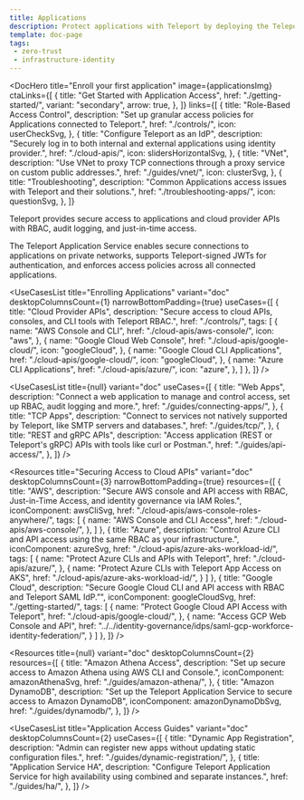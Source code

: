 ```yaml
---
title: Applications
description: Protect applications with Teleport by deploying the Teleport Application Service.
template: doc-page
tags:
 - zero-trust
 - infrastructure-identity
---
```




<DocHero
  title="Enroll your first application"
  image={applicationsImg}
  ctaLinks={[
    {
      title: "Get Started with Application Access",
      href: "./getting-started/",
      variant: "secondary",
      arrow: true,
    },
  ]}
  links={[
    {
      title: "Role-Based Access Control",
      description: "Set up granular access policies for Applications connected to Teleport.",
      href: "./controls/",
      icon: userCheckSvg,
    }, 
    {
      title: "Configure Teleport as an IdP",
      description: "Securely log in to both internal and external applications using identity provider.",
      href: "./cloud-apis/",
      icon: slidersHorizontalSvg,
    },
    {
      title: "VNet",
      description: "Use VNet to proxy TCP connections through a proxy service on custom public addresses.",
      href: "./guides/vnet/",
      icon: clusterSvg,
    }, 
    {
      title: "Troubleshooting",
      description: "Common Applications access issues with Teleport and their solutions.",
      href: "./troubleshooting-apps/",
      icon: questionSvg,
    },
  ]}
>
Teleport provides secure access to applications and cloud provider APIs with RBAC, audit logging, and just-in-time access.

The Teleport Application Service enables secure connections to applications on private networks, supports Teleport-signed JWTs for authentication, and enforces access policies across all connected applications.
</DocHero>

<UseCasesList
  title="Enrolling Applications"
  variant="doc"
  desktopColumnsCount={1}
  narrowBottomPadding={true}
  useCases={[
    {
      title: "Cloud Provider APIs",
      description: "Secure access to cloud APIs, consoles, and CLI tools with Teleport RBAC.",
      href: "./controls/",
      tags: [
        {
          name: "AWS Console and CLI",
          href: "./cloud-apis/aws-console/",
          icon: "aws",
        },
        {
          name: "Google Cloud Web Console",
          href: "./cloud-apis/google-cloud/",
          icon: "googleCloud",
        },
        {
          name: "Google Cloud CLI Applications",
          href: "./cloud-apis/google-cloud/",
          icon: "googleCloud",
        },
       {
          name: "Azure CLI Applications",
          href: "./cloud-apis/azure/",
          icon: "azure",
        },
      ]
    },
  ]}
/>

<UseCasesList
  title={null}
  variant="doc"
  useCases={[
    {
      title: "Web Apps",
      description: "Connect a web application to manage and control access, set up RBAC, audit logging and more.",
      href: "./guides/connecting-apps/",
    }, 
    {
      title: "TCP Apps",
      description: "Connect to services not natively supported by Teleport, like SMTP servers and databases.",
      href: "./guides/tcp/",
    },
    {
      title: "REST and gRPC APIs",
      description: "Access application (REST or Teleport's gRPC) APIs with tools like curl or Postman.",
      href: "./guides/api-access/",
    },
  ]}
/>

<Resources
  title="Securing Access to Cloud APIs"
  variant="doc"
  desktopColumnsCount={3}
  narrowBottomPadding={true}
  resources={[
    {
      title: "AWS",
      description: "Secure AWS console and API access with RBAC, Just-in-Time Access, and identity governance via IAM Roles.",
      iconComponent: awsCliSvg,
      href: "./cloud-apis/aws-console-roles-anywhere/",
      tags: [
        {
          name: "AWS Console and CLI Access",
          href: "./cloud-apis/aws-console/",
        },
      ]
    },
    {
      title: "Azure",
      description: "Control Azure CLI and API access using the same RBAC as your infrastructure.",
      iconComponent: azureSvg,
      href: "./cloud-apis/azure-aks-workload-id/",
      tags: [
        {
          name: "Protect Azure CLIs and APIs with Teleport",
          href: "./cloud-apis/azure/",
        },
        {
          name: "Protect Azure CLIs with Teleport App Access on AKS",
          href: "./cloud-apis/azure-aks-workload-id/", 
        }
      ]
    },
    {
      title: "Google Cloud",
      description: "Secure Google Cloud CLI and API access with RBAC and Teleport SAML IdP.”",
      iconComponent: googleCloudSvg,
      href: "./getting-started/",
      tags: [
        {
          name: "Protect Google Cloud API Access with Teleport",
          href: "./cloud-apis/google-cloud/",
        },
        {
          name: "Access GCP Web Console and API",
          href: "../../identity-governance/idps/saml-gcp-workforce-identity-federation/", 
        }
      ]
    },
  ]}
/>

<Resources
  title={null}
  variant="doc"
  desktopColumnsCount={2}
  resources={[
    {
      title: "Amazon Athena Access",
      description: "Set up secure access to Amazon Athena using AWS CLI and Console.",
      iconComponent: amazonAthenaSvg,
      href: "./guides/amazon-athena/",
    },
    {
      title: "Amazon DynamoDB",
      description: "Set up the Teleport Application Service to secure access to Amazon DynamoDB",
      iconComponent: amazonDynamoDbSvg,
      href: "./guides/dynamodb/",
    },
  ]}
/>

<UseCasesList
  title="Application Access Guides"
  variant="doc"
  desktopColumnsCount={2}
  useCases={[ 
    {
      title: "Dynamic App Registration",
      description: "Admin can register new apps without updating static configuration files.",
      href: "./guides/dynamic-registration/",
    },
    {
      title: "Application Service HA",
      description: "Configure Teleport Application Service for high availability using combined and separate instances.",
      href: "./guides/ha/",
    },
  ]}
/>
